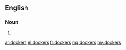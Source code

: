==English==

===Noun===
{{head|en|plural}}

# {{plural of|docker|lang=en|nocat=1}}

[[ar:dockers]]
[[el:dockers]]
[[fr:dockers]]
[[mg:dockers]]
[[my:dockers]]